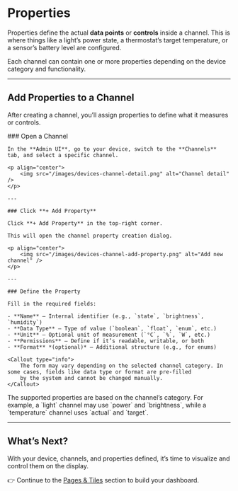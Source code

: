 
# Properties

Properties define the actual **data points** or **controls** inside a channel. This is where things like a light’s power
state, a thermostat’s target temperature, or a sensor’s battery level are configured.

Each channel can contain one or more properties depending on the device category and functionality.

---

## Add Properties to a Channel

After creating a channel, you’ll assign properties to define what it measures or controls.

<Steps>
	### Open a Channel

	In the **Admin UI**, go to your device, switch to the **Channels** tab, and select a specific channel.

	<p align="center">
		<img src="/images/devices-channel-detail.png" alt="Channel detail" />
	</p>

	---

	### Click **+ Add Property**

	Click **+ Add Property** in the top-right corner.

	This will open the channel property creation dialog.

	<p align="center">
		<img src="/images/devices-channel-add-property.png" alt="Add new channel" />
	</p>

	---

	### Define the Property

	Fill in the required fields:

	- **Name** – Internal identifier (e.g., `state`, `brightness`, `humidity`)
	- **Data Type** – Type of value (`boolean`, `float`, `enum`, etc.)
	- **Unit** – Optional unit of measurement (`°C`, `%`, `W`, etc.)
	- **Permissions** – Define if it’s readable, writable, or both
	- **Format** *(optional)* – Additional structure (e.g., for enums)

	<Callout type="info">
		The form may vary depending on the selected channel category. In some cases, fields like data type or format are pre-filled
		by the system and cannot be changed manually.
	</Callout>
</Steps>

<Callout>
	The supported properties are based on the channel’s category. For example, a `light` channel may use `power` and
	`brightness`, while a `temperature` channel uses `actual` and `target`.
</Callout>

---

## What’s Next?

With your device, channels, and properties defined, it’s time to visualize and control them on the display.

👉 Continue to the [Pages & Tiles](/docs/admin-management/pages) section to build your dashboard.
